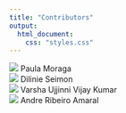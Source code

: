 ```yaml
---
title: "Contributors"
output:
  html_document:
    css: "styles.css"
---
```


<link rel="stylesheet" href="https://cdnjs.cloudflare.com/ajax/libs/font-awesome/4.7.0/css/font-awesome.min.css">

<div class="contributors">
  <div class="col-md-3">
  <img src="images/paulamoraga.png">
  Paula Moraga<br>
  <a href="https://twitter.com/Paula_Moraga_" class="fa fa-twitter"></a>
  <a href="https://www.paulamoraga.com/" class="fa fa-globe"></a>
  </div>
  <div class="col-md-3">
  <img src="images/dilinieseimon.png">
  Dilinie Seimon<br>
  <a href="https://twitter.com/dilinieeee" class="fa fa-twitter"></a>
  <a href="https://www.linkedin.com/in/dilinieseimon/" class="fa fa-linkedin"></a>
  </div>
  <div class="col-md-3">
  <img src="images/varshaujjini.png">
  Varsha Ujjinni Vijay Kumar<br>
  <a href="https://twitter.com/uv_varsha" class="fa fa-twitter"></a>
  <a href="https://www.linkedin.com/in/varsha-ujjinni-vijay-kumar-1026121a4/" class="fa fa-linkedin"></a>
  </div>
  <div class="col-md-3">
  <img src="images/andreamaral.png">
  Andre Ribeiro Amaral<br>
  <a href="https://twitter.com/avramaral" class="fa fa-twitter"></a>
  <a href="https://www.avramaral.com/" class="fa fa-globe"></a>
  </div>
</div>